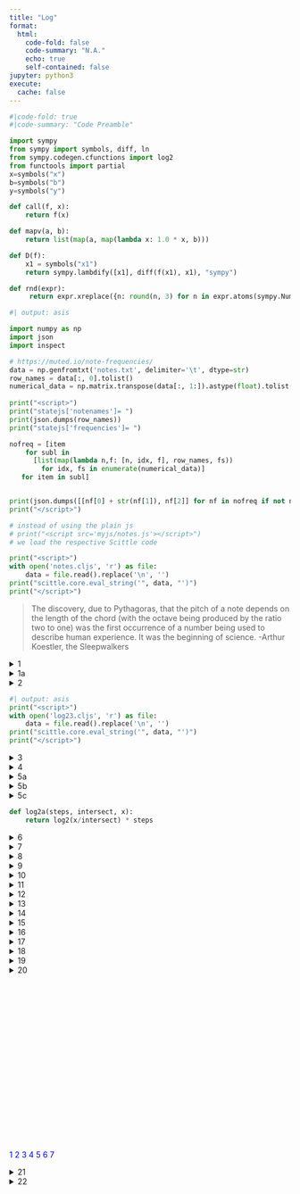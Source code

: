 ```yaml
---
title: "Log"
format:
  html:
    code-fold: false
    code-summary: "N.A."
    echo: true
    self-contained: false
jupyter: python3
execute:
  cache: false
---
```

<script type="text/javascript" charset="UTF-8"
 src="https://cdn.jsdelivr.net/npm/jsxgraph/distrib/jsxgraphcore.js"></script>
<link rel="stylesheet" type="text/css" href="https://cdn.jsdelivr.net/npm/jsxgraph/distrib/jsxgraph.css" />

<script>var SCITTLE_NREPL_WEBSOCKET_PORT = 1340;</script>
<script src="https://cdn.jsdelivr.net/npm/scittle@0.6.22/dist/scittle.js" type="application/javascript"></script>
<script src="https://cdn.jsdelivr.net/npm/scittle@0.6.22/dist/scittle.nrepl.js" type="application/javascript"></script>
<script src="https://unpkg.com/blockly/blockly.min.js"></script>
<script src="https://unpkg.com/blockly/msg/en.js"></script>
<script src="https://kloimhardt.github.io/twotiles/twotiles_core.js"></script>

<script>
var parse = scittle.core.eval_string(twotiles.parse_clj);
Blockly.defineBlocksWithJsonArray(twotiles.blocks);
</script>

<script>
var brender = (code,divid) =>
Blockly.Xml.clearWorkspaceAndLoadFromXml(Blockly.utils.xml.textToDom(parse(code)),
Blockly.inject(divid,
{
"sounds": false,
"scrollbars": false,
"trashcan": false}));
</script>

<script>var statejs = {};</script>

<script>
const delay = ms => new Promise(res => setTimeout(res, ms));
</script>

::: {.hidden}
```python
#|code-fold: true
#|code-summary: "Code Preamble"

import sympy
from sympy import symbols, diff, ln
from sympy.codegen.cfunctions import log2
from functools import partial
x=symbols("x")
b=symbols("b")
y=symbols("y")

def call(f, x):
    return f(x)

def mapv(a, b):
    return list(map(a, map(lambda x: 1.0 * x, b)))

def D(f):
    x1 = symbols("x1")
    return sympy.lambdify([x1], diff(f(x1), x1), "sympy")

def rnd(expr):
     return expr.xreplace({n: round(n, 3) for n in expr.atoms(sympy.Number)})
```
:::

::: {.hidden}
```python
#| output: asis

import numpy as np
import json
import inspect

# https://muted.io/note-frequencies/
data = np.genfromtxt('notes.txt', delimiter='\t', dtype=str)
row_names = data[:, 0].tolist()
numerical_data = np.matrix.transpose(data[:, 1:]).astype(float).tolist()
               
print("<script>")
print("statejs['notenames']= ")
print(json.dumps(row_names))
print("statejs['frequencies']= ")

nofreq = [item
    for subl in
      [list(map(lambda n,f: [n, idx, f], row_names, fs))
        for idx, fs in enumerate(numerical_data)]
   for item in subl]


print(json.dumps([[nf[0] + str(nf[1]), nf[2]] for nf in nofreq if not nf[0].endswith("s")]))
print("</script>")

# instead of using the plain js
# print("<script src='myjs/notes.js'></script>")
# we load the respective Scittle code

print("<script>")
with open('notes.cljs', 'r') as file:
    data = file.read().replace('\n', '')
print("scittle.core.eval_string('", data, "')")
print("</script>")
```
:::

> The discovery, due to Pythagoras, that the pitch of a note depends on the length of the chord (with the octave being produced by the ratio two to one) was the first occurrence of a number being used to describe human experience. It was the beginning of science.
> -Arthur Koestler, the Sleepwalkers

<details>
<summary>1</summary>
<div id="divnotes2" class="jxgbox" style="height:300px;"></div>
<script>statejs.notes.main("divnotes2");</script>

<span onClick=statejs.notes.main('divnotes2') style="color:blue">1</span>
<span onClick="statejs.notes.anim1()" style="color:blue">2</span>
<span onClick="statejs.notes.anim2()" style="color:blue">3</span>
<span onClick="statejs.notes.anim3()" style="color:blue">4</span>
<span onClick="statejs.notes.anim5()" style="color:blue">5</span>
</details>

<details>
<summary>1a</summary>
```python
inspect.getdoc(  log2  )
```
</details>

<details>
<summary>2</summary>
<div id="blocklyDivLog2" style="height: 300px;"></div>
<script>brender("(:tiles/infix (* (log2 (:tiles/infix (/ x 220))) 7))", "blocklyDivLog2")</script>
</details>


::: {.hidden}
```python
#| output: asis
print("<script>")
with open('log23.cljs', 'r') as file:
    data = file.read().replace('\n', '')
print("scittle.core.eval_string('", data, "')")
print("</script>")
```
:::

::: {.column-margin}
<details>
<summary>3</summary>
<div id="divlog23" class="jxgbox" style="height:150px; width: 350px"></div>
<script>
statejs.log23.main("divlog23");
statejs.log23.anim2();
</script>
</details>
:::

<details>
<summary>4</summary>
```python
log2(x/220) * 7
```
</details>

<details>
<summary>5a</summary>
<div id="divmanylogs" class="jxgbox" style="height:300px"></div>
<script>
statejs.log23.many("divmanylogs");

const mywait = async () => {
 for (let i = 0; i < 20; i++) {
  statejs.log23.manyanim2();
  await delay(500);
 }
};
</script>

<span onClick=statejs.log23.many("divmanylogs") style="color:blue">1</span>
<span onClick=mywait() style="color:blue">2</span>
</details>

<details>
<summary>5b</summary>
<div id="blocklyDiv5" style="height: 300px;"></div>
<script>brender(" (:tiles/infix (* (log2 (:tiles/infix (/ x intersect))) steps))", "blocklyDiv5")</script>
</details>

<details>
<summary>5c</summary>
<div id="blocklyDiv5a" style="height: 300px;"></div>
<script>brender("(def (log2a steps intersect x) (return (:tiles/infix (* (log2 (:tiles/infix (/ x intersect))) steps))))", "blocklyDiv5a")</script>
</details>

::: {.hidden}
```python
def log2a(steps, intersect, x):
    return log2(x/intersect) * steps
```
:::

::: {.column-margin}
<details>
<summary>6</summary>
<div style="width: 350px">


<div id="blocklyDiv6" class="jxgbox" style="height:150px; width: 350px"></div>
<script>brender("(log2a 7 220 880)", "blocklyDiv6")</script>

```python
log2a(7, 220, 880)
```
</div>
</details>
:::

<details>
<summary>7</summary>
<div id="blocklyDiv8" style="height: 300px;"></div>
<script>brender("(:tiles/infix (- (log2a 1 1 x) (log2 x)))", "blocklyDiv8")</script>
</details>

::: {.column-margin}
<details>
<summary>8</summary>
```python
log2a(1, 1, x) - log2(x)
```
</details>
:::

:::{.column-screen-left}
<details>
<summary>9</summary>
<table>
<tr>
<td style="vertical-align: top">
<div id="blocklyDivLog21" style="height: 150px; width: 230px"></div>
<script>brender("(log2 x)", "blocklyDivLog21")</script>
</td>
<td>
<div id="divlog2x" class="jxgbox" style="height:300px; width: 800px"></div>
<script>
statejs.log23.log3("divlog2x");
statejs.log23.anim2();
</script>
<span onClick=statejs.log23.log3("divlog2x") style="color:blue">1</span>
<span onClick=statejs.log23.anim2() style="color:blue">2</span>
</td>
</tr>
</table>
</details>
:::

:::{.column-screen-left}
<details>
<summary>10</summary>
<table><tr>
<td style="vertical-align: top">
<div><img src="myjs/xkcd.jpg"></img></div>
</td>
<td style="vertical-align: top">
<div id="blocklyDiv10" style="height: 300px; width: 800px"></div>
<script>brender("(mapv log2 [1 2 4 8])", "blocklyDiv10")</script>
</td>
</tr></table>
</details>
:::
<details>
<summary>11</summary>
```python
mapv(log2, [1, 2, 4, 8])
```
</details>

<details>
<summary>12</summary>
<div id="blocklyDivLog12" style="height: 300px;"></div>
<script>brender("(log2a 7 220 x)", "blocklyDivLog12")</script>
</details>

::: {.column-margin}
<details>
<summary>13</summary>
<div id="divlog213" class="jxgbox" style="height:150px; width: 350px"></div>
<script>
statejs.log23.main("divlog213");
statejs.log23.anim2();
</script>
</details>
:::

<details>
<summary>14</summary>
<div id="blocklyDiv14" style="height: 300px;"></div>
<script>brender("(mapv (partial log2a 7 220) [110 220 440 880])", "blocklyDiv14")</script>
</details>

<details>
<summary>15</summary>
```python
mapv(partial(log2a, 7, 220), [110, 220, 440, 880])
```
</details>

<details>
<summary>16</summary>
<div id="blocklyDiv16" style="height: 300px;"></div>
<script>brender("(def (log2b steps) (return (partial (log2a steps 1))))", "blocklyDiv16")</script>
</details>

::: {.column-margin}
<details>
<summary>17</summary>
<div style="width: 350px">
```python
def log2b(steps):
    return partial(log2a, steps, 1)
```

<div id="blocklyDiv17" class="jxgbox" style="height:150px; width: 350px"></div>
<script>brender("(:tiles/vert (mapv (log2b 7) [1 2 4]))", "blocklyDiv17")</script>

```python
mapv(log2b(7), [1, 2, 4])
```
</div>
</details>
:::

<details>
<summary>18</summary>
<div id="blocklyDiv18" style="height: 300px;"></div>
<script>brender("(call (log2b 7) 2)", "blocklyDiv18")</script>
</details>

::: {.column-margin}
<details>
<summary>19</summary>
```python
call(log2b(7), 2)
```
</details>
:::

:::{.column-screen-left}
<details>
<summary>20</summary>
<table><tr><td style="vertical-align: top">
<div id="blocklyDivLog20_2" style="height: 150px; width: 230px"></div>
<script>brender("(call (log2b n) x)", "blocklyDivLog20_2")</script>
</td><td>
<div id="divlog20_2" class="jxgbox" style="height:300px; width: 800px"></div>
<script>
statejs.log23.log2b("divlog20_2");
</script>
<span onClick=statejs.log23.log3("divlog2x") style="color:blue">1</span>
<span onClick=statejs.log23.anim2() style="color:blue">2</span>
</td></tr></table>
</details>
:::

<div id="divlogtri" class="jxgbox" style="width:750px; height:300px;"></div>
<script>statejs.log23.logtri("divlogtri")</script>
<span onClick=statejs.log23.logtri("divlogtri") style="color:blue">1</span>
<span onClick="statejs.log23.trianim2()" style="color:blue">2</span>
<span onClick="statejs.log23.trianim3()" style="color:blue">3</span>
<span onClick="statejs.log23.trianim4()" style="color:blue">4</span>
<span onClick="statejs.log23.trianim5()" style="color:blue">5</span>
<span onClick="statejs.log23.trianim6()" style="color:blue">6</span>
<span onClick="statejs.log23.trianim7()" style="color:blue">7</span>

<details>
<summary>21</summary>
```python
call(D(log2b(0.7)), x).evalf()
```
</details>

<details>
<summary>22</summary>
```python
call(D(ln), x)
```
</details>

<script>
document.querySelectorAll("details")
.forEach(d => d.setAttribute("open", ""))
</script>